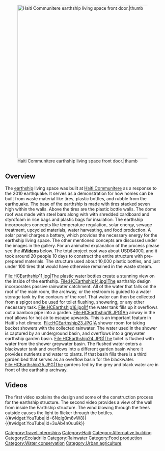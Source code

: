 [[File:HCEarthship3.jpg|500px|Haiti Communitere earthship living space front door.|thumb]]
==Overview==
The [[earthship]] living space was built at [[Haiti Communitere]] as a response to the 2010 earthquake. It serves as a demonstration for how homes can be built from waste material like tires, plastic bottles, and rubble from the earthquake. The base of the earthship is made with tires stacked seven high within the walls. Above the tires are the plastic bottle walls. The dome roof was made with steel bars along with with shredded cardboard and styrofoam in rice bags and plastic bags for insulation. The earthship incorporates concepts like temperature regulation, solar energy, sewage treatment, upcycled materials, water harvesting, and food production. A solar panel charges a battery, which provides the necessary energy for the earthship living space. The other mentioned concepts are discussed under the images in the gallery. For an animated explanation of the process please see the '''[[#Videos]]''' below. The total project cost was about USD$4000, and it took around 20 people 10 days to construct the entire structure with pre-prepared materials. The structure used about 10,000 plastic bottles, and just under 100 tires that would have otherwise remained in the waste stream.
<gallery widths=200>
File:HCEarthship11.jpg|The plastic water bottles create a stunning view on the inside of the earthship.
File:HCEarthship14.jpg|The earthship design incorporates passive rainwater catchment. All of the water that falls on the roof of the main room, the archway, or the restroom is guided to a water storage tank by the contours of the roof. That water can then be collected from a spigot and be used for toilet flushing, showering, or any other necessary task. 
File:HCEarthship16.jpg|If the water tank fills up it overflows out a bamboo pipe into a garden.
File:HCEarthship18.JPG|An airway in the roof allows for hot air to escape upwards. This is an important feature in Haiti's hot climate.
File:HCEarthship23.JPG|A shower room for taking bucket showers with the collected rainwater. The water used in the shower is captured by an underground basin, and overflows into a greywater earthship garden basin.
File:HCEarthship24.JPG|The toilet is flushed with water from the shower greywater basin. The flushed water enters a blackwater tank and overflows into a different garden basin where it provides nutrients and water to plants. If that basin fills there is a third garden bed that serves as an overflow basin for the blackwater.
File:HCEarthship25.JPG|The gardens fed by the grey and black water are in front of the earthship archway.
</gallery>

==Videos==
The first video explains the design and some of the construction process for the earthship structure. The second video provides a view of the wall from inside the Earthship structure. The wind blowing through the trees outside causes the light to flicker through the bottles. 
{{#widget:YouTube|id=6NqIg0m6vW8}}
{{#widget:YouTube|id=3uAb4n0uu8k}}

[[Category:Travel internships]]
[[Category:Haiti]]
[[Category:Alternative building]]
[[Category:Ecoladrillo]]
[[Category:Rainwater]]
[[Category:Food production]]
[[Category:Water conservation]]
[[Category:Urban agriculture]]